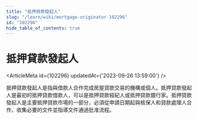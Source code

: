 ```yaml
---
title: "抵押貸款發起人"
slug: "/learn/wiki/mortgage-originator-102296"
id: "102296"
hide_table_of_contents: true
---
```



# 抵押貸款發起人

<ArticleMeta id={102296} updatedAt={'2023-09-26 13:59:00'} />
<div className='border-solid border-b border-t-0 my-4 border-[var(--ifm-color-gray-300)]' />

抵押貸款發起人是指與借款人合作完成房屋貸款交易的機構或個人。抵押貸款發起人是最初的抵押貸款借款人，可以是抵押貸款經紀人或抵押貸款銀行家。抵押貸款發起人是主要抵押貸款市場的一部分，必須從申請日期起與核保人和貸款處理人合作，收集必要的文件並指導文件通過批准流程。
